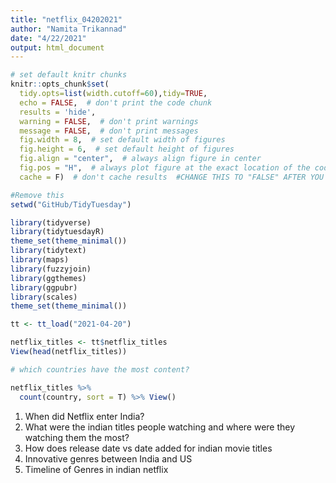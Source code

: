 ```yaml
---
title: "netflix_04202021"
author: "Namita Trikannad"
date: "4/22/2021"
output: html_document
---
```


```r
# set default knitr chunks
knitr::opts_chunk$set(
  tidy.opts=list(width.cutoff=60),tidy=TRUE,
  echo = FALSE,  # don't print the code chunk
  results = 'hide',
  warning = FALSE,  # don't print warnings
  message = FALSE,  # don't print messages
  fig.width = 8,  # set default width of figures
  fig.height = 6,  # set default height of figures
  fig.align = "center",  # always align figure in center
  fig.pos = "H",  # always plot figure at the exact location of the code chunk
  cache = F)  # don't cache results  #CHANGE THIS TO "FALSE" AFTER YOU'RE DONE !!

#Remove this 
setwd("GitHub/TidyTuesday")
```


```r
library(tidyverse)
library(tidytuesdayR)
theme_set(theme_minimal())
library(tidytext)
library(maps)
library(fuzzyjoin)
library(ggthemes)
library(ggpubr)
library(scales)
theme_set(theme_minimal())
```

```r
tt <- tt_load("2021-04-20")

netflix_titles <- tt$netflix_titles
View(head(netflix_titles))

# which countries have the most content?

netflix_titles %>% 
  count(country, sort = T) %>% View()
```
1. When did Netflix enter India?
2. What were the indian titles people watching and where were they watching them the most? 
3. How does release date vs date added for indian movie titles
4. Innovative genres between India and US 
5. Timeline of Genres in indian netflix


